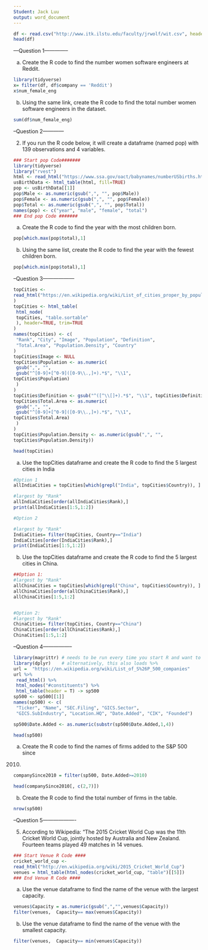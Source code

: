 ```yaml
---
Student: Jack Luu
output: word_document
---
```


```r
df <- read.csv("http://www.itk.ilstu.edu/faculty/jrwolf/wit.csv", header = TRUE)
head(df)
```

---Question 1--------------


a. Create the R code to find the number women software engineers at Reddit.

```r
library(tidyverse)
x= filter(df, df$company == 'Reddit')
x$num_female_eng
```


b. Using the same link, create the R code to find the total number women software
engineers in the dataset.
```r
sum(df$num_female_eng)
```


--Question 2------------

2. If you run the R code below, it will create a dataframe (named pop) with 139
observations and 4 variables.

```r
### Start pop Code#######
library(tidyverse)
library("rvest")
html <- read_html("https://www.ssa.gov/oact/babynames/numberUSbirths.html")
usBirthData <- html_table(html, fill=TRUE)
pop <- usBirthData[[1]]
pop$Male <- as.numeric(gsub(",", "", pop$Male))
pop$Female <- as.numeric(gsub(",", "", pop$Female))
pop$Total <- as.numeric(gsub(",", "", pop$Total))
names(pop) <- c("year", "male", "female", "total")
### End pop Code #######
```

a. Create the R code to find the year with the most children born.
```r
pop[which.max(pop$total),1]
```

b. Using the same list, create the R code to find the year with the fewest children born.
```r
pop[which.min(pop$total),1]
```



--Question 3------------------

```r
topCities <-
read_html("https://en.wikipedia.org/wiki/List_of_cities_proper_by_population"
)
topCities <- html_table(
 html_node(
 topCities, "table.sortable"
 ), header=TRUE, trim=TRUE
)
names(topCities) <- c(
 "Rank", "City", "Image", "Population", "Definition",
 "Total.Area", "Population.Density", "Country"
)
topCities$Image <- NULL
topCities$Population <- as.numeric(
 gsub(",", "",
 gsub("^[0-9]+[^0-9]([0-9\\.,]+).*$", "\\1",
topCities$Population)
 )
)
topCities$Definition <- gsub("^([^\\[]+).*$", "\\1", topCities$Definition)
topCities$Total.Area <- as.numeric(
 gsub(",", "",
 gsub("^[0-9]+[^0-9]([0-9\\.,]+).*$", "\\1",
topCities$Total.Area)
 )
)
topCities$Population.Density <- as.numeric(gsub(",", "",
topCities$Population.Density))

head(topCities)
```

a. Use the topCities dataframe and create the R code to find the 5 largest cities in
India


```r
#Option 1
allIndiaCities = topCities[which(grepl("India", topCities$Country)), ]

#largest by "Rank"
allIndiaCities[order(allIndiaCities$Rank),] 
print(allIndiaCities[1:5,1:2])

```
```r
#Option 2

#largest by "Rank"
IndiaCities= filter(topCities, Country=="India")
IndiaCities[order(IndiaCities$Rank),] 
print(IndiaCities[1:5,1:2])
```


b. Use the topCities dataframe and create the R code to find the 5 largest cities in
China.

```r
##Option 1:
#largest by "Rank"
allChinaCities = topCities[which(grepl("China", topCities$Country)), ]
allChinaCities[order(allChinaCities$Rank),] 
allChinaCities[1:5,1:2]


#Option 2:
#largest by "Rank"
ChinaCities= filter(topCities, Country=="China")
ChinaCities[order(allChinaCities$Rank),] 
ChinaCities[1:5,1:2]

```

--Question 4-----------------

```r


library(magrittr) # needs to be run every time you start R and want to use %>%
library(dplyr)    # alternatively, this also loads %>%
url =  "https://en.wikipedia.org/wiki/List_of_S%26P_500_companies"
url %>%
 read_html() %>%
 html_nodes("#constituents") %>%
 html_table(header = T) -> sp500
sp500 <- sp500[[1]]
names(sp500) <- c(
 "Ticker", "Name", "SEC.Filing", "GICS.Sector",
 "GICS.SubIndustry", "Location.HQ", "Date.Added", "CIK", "Founded")

sp500$Date.Added <- as.numeric(substr(sp500$Date.Added,1,4))
```


```r
head(sp500)
```

a. Create the R code to find the names of firms added to the S&P 500 since
2010.

```r
companySince2010 = filter(sp500, Date.Added>=2010)

head(companySince2010[, c(2,7)])
```

b. Create the R code to find the total number of firms in the table.

```r
nrow(sp500)
```




--Question 5-------------------

5. According to Wikipedia: "The 2015 Cricket World Cup was the 11th Cricket World
Cup, jointly hosted by Australia and New Zealand. Fourteen teams played 49 matches
in 14 venues.


```r
### Start Venue R Code ####
cricket_world_cup <-
read_html("http://en.wikipedia.org/wiki/2015_Cricket_World_Cup")
venues = html_table(html_nodes(cricket_world_cup, "table")[[5]])
### End Venue R Code ####

```


a. Use the venue dataframe to find the name of the venue with the largest capacity.

```r
venues$Capacity = as.numeric(gsub(",","",venues$Capacity))
filter(venues,  Capacity== max(venues$Capacity))
```

b. Use the venue dataframe to find the name of the venue with the smallest
capacity.
```r
filter(venues,  Capacity== min(venues$Capacity))
```
